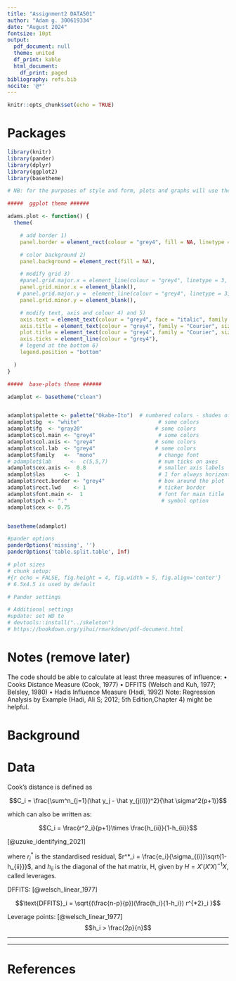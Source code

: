 ```yaml
---
title: "Assignment2 DATA501"
author: "Adam g. 300619334"
date: "August 2024"
fontsize: 10pt
output:
  pdf_document: null
  theme: united
  df_print: kable
  html_document:
    df_print: paged
bibliography: refs.bib
nocite: '@*'
---
```


```r
knitr::opts_chunk$set(echo = TRUE)
```

# Packages

```r
library(knitr)
library(pander)
library(dplyr)
library(ggplot2)
library(basetheme)
```

<!-- Settings and Options -->
<!--  -  -->
<!--  - -->
<!--  -  -->

```r

# NB: for the purposes of style and form, plots and graphs will use the following code to keep style consistent. Code for this function will not show in the knitted PDF file, but is available from the .Rmd file. 

#####  ggplot theme ######

adams.plot <- function() {
  theme(

    # add border 1)
    panel.border = element_rect(colour = "grey4", fill = NA, linetype = 1),

    # color background 2)
    panel.background = element_rect(fill = NA),

    # modify grid 3)
    #panel.grid.major.x = element_line(colour = "grey4", linetype = 3, size = 0.25),
    panel.grid.minor.x = element_blank(),
   # panel.grid.major.y =  element_line(colour = "grey4", linetype = 3, size = 0.25),
    panel.grid.minor.y = element_blank(),

    # modify text, axis and colour 4) and 5)
    axis.text = element_text(colour = "grey4", face = "italic", family = "Courier", size = 9),
    axis.title = element_text(colour = "grey4", family = "Courier", size = 9),
    plot.title = element_text(colour = "grey4", family = "Courier", size = 9),
    axis.ticks = element_line(colour = "grey4"),
    # legend at the bottom 6)
    legend.position = "bottom"

  )
}

```

```r

#####  base-plots theme ######

adamplot <- basetheme("clean")


adamplot$palette <- palette("Okabe-Ito")  # numbered colors - shades of grey
adamplot$bg  <- "white"                         # some colors
adamplot$fg  <- "gray20"                       # some colors
adamplot$col.main <- "grey4"                    # some colors
adamplot$col.axis <- "grey4"                   # some colors
adamplot$col.lab  <- "grey4"                   # some colors
adamplot$family   <-  "mono"                    # change font
# adamplot$lab      <-  c(5,5,7)                # num ticks on axes
adamplot$cex.axis <-  0.8                       # smaller axis labels
adamplot$las      <-  1                         # 1 for always horizontal axis labels
adamplot$rect.border <- "grey4"                 # box around the plot
adamplot$rect.lwd    <- 1                       # ticker border
adamplot$font.main <-  1                        # font for main title
adamplot$pch <- "."                              # symbol option
adamplot$cex <- 0.75


basetheme(adamplot)
```

```r
#pander options
panderOptions('missing', '')
panderOptions('table.split.table', Inf)
```

```r

# plot sizes 
# chunk setup: 
#{r echo = FALSE, fig.height = 4, fig.width = 5, fig.align='center'}
# 6.5x4.5 is used by default

# Pander settings 

# Additional settings
#update: set WD to 
# devtools::install("../skeleton")
# https://bookdown.org/yihui/rmarkdown/pdf-document.html
```
  
# Notes (remove later)

The code should be able to calculate at least three measures of influence:
• Cooks Distance Measure (Cook, 1977)
• DFFITS (Welsch and Kuh, 1977; Belsley, 1980) • Hadis Influence Measure (Hadi, 1992)
Note: Regression Analysis by Example (Hadi, Ali S; 2012; 5th Edition,Chapter 4) might be helpful.
  
# Background

# Data

\newpage

Cook's distance is defined as

$$C_i = \frac{\sum^n_{j=1}(\hat y_j - \hat y_{j(i)})^2}{\hat \sigma^2(p+1)}$$

which can also be written as: 

$$C_i = \frac{r^2_i}{p+1}\times \frac{h_{ii}}{1-h_{ii}}$$

[@uzuke_identifying_2021]

where $r^{*}_i$ is the standardised residual, $r^*_i = \frac{e_i}{\sigma_{(i)}\sqrt{1-h_{ii}}}$, and $h_{ii}$ is the diagonal of the hat matrix, H, given by $H = X'(X'X)^{-1}X$, called leverages.  



DFFITS: [@welsch_linear_1977]

$$\text{DFFITS}_i = \sqrt{(\frac{n-p}{p})(\frac{h_i}{1-h_i}) r^{*2}_i }$$



Leverage points: [@welsch_linear_1977]
$$h_i > \frac{2p}{n}$$



_____


\begin{center}
End of Assignment 2, DATA501

\end{center}

_____


# References

<div id="refs"></div>
